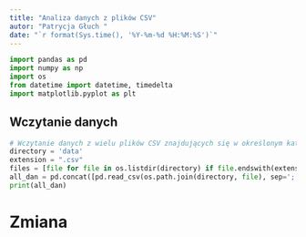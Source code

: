 ```yaml
---
title: "Analiza danych z plików CSV"
autor: "Patrycja Głuch "
date: "`r format(Sys.time(), '%Y-%m-%d %H:%M:%S')`"
---
```


```python
import pandas as pd
import numpy as np
import os
from datetime import datetime, timedelta
import matplotlib.pyplot as plt
```

## Wczytanie danych
```python
# Wczytanie danych z wielu plików CSV znajdujących się w określonym katalogu do jednej ramki danych
directory = 'data'
extension = ".csv"
files = [file for file in os.listdir(directory) if file.endswith(extension)]
all_dan = pd.concat([pd.read_csv(os.path.join(directory, file), sep=';', decimal=',') for file in files])
print(all_dan)
```
# Zmiana